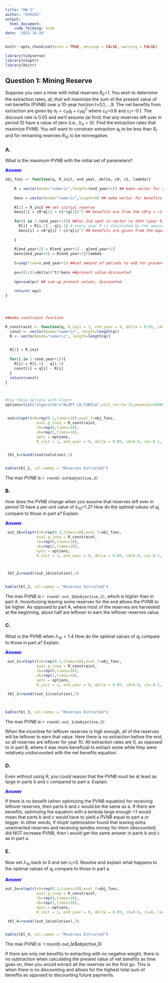 ```yaml
---
title: "HW 1"
author: "ESM242"
output: 
  html_document:
    code_folding: hide
date: '2023-10-10'
---
```


```r
knitr::opts_chunk$set(echo = TRUE, message = FALSE, warning = FALSE)
```

```r
library(tidyverse)
library(nloptr)
library(knitr)
```


## Question 1: Mining Reserve {.tabset}


Suppose you own a mine with initial reserves $R_0$=1. You wish to determine the extraction rates, qt, that will maximize the sum of the present value of net benefits (PVNB) over a 10-year horizon t=0,1,…,9.  The net benefits from extraction are given by $\pi_t=c_0q_t+c_1q_t^2$ where $c_0$=0.8 and $c_1$=-0.1.  The discount rate is 0.05 and we’ll assume (at first) that any reserves left over in period 10 have a value of zero (i.e., $\lambda_0=0$). Find the extraction rates that maximize PVNB.  You will want to constrain extraction $q_t$ to be less than $R_t$ and for remaining reserves $R_{10}$ to be nonnegative.  

### A. 

What is the maximum PVNB with the initial set of parameters?

<span style="color: blue;">**Answer**</span>


```r
obj_func <- function(q, R_init, end_year, delta, c0, c1, lambda){
  
    R = vector(mode="numeric",length=(end_year+2)) ## make vector for reserves
    
    bens = vector(mode="numeric",length=0) ## make vector for benefits
    
    R[1] = R_init ## set initial reserve 
    bens[1] = c0*q[1] + c1*(q[1])^2 ## benefits are from the c0*q + c1*q^2 from the first extraction (optimized)
    
    for(i in 2:(end_year+1)){ ##for 2nd spot in vector to 10th (year 9)
      R[i] = R[i-1] - q[i-1] # every year R is diminished by the amount extracted
      bens[i] = c0*q[i] + c1*q[i]^2 ## benefits are given from the equation
      
    }
    
    R[end_year+2] = R[end_year+1] - q[end_year+1]
    bens[end_year+2] = R[end_year+2]*lambda
    
    t=seq(from=0,end_year+1) ##set amount of periods to add for present value 
  
    pv=((1/(1+delta))^t)*bens ##present value discounted
  
    npv=sum(pv) ## sum up present values, discounted
    
    return(-npv)
}




##make constraint function

R_constraint <- function(q, R_init = 1, end_year = 9, delta = 0.05, c0=0.8, c1=-0.1, lambda){
  const <- vector(mode="numeric", length=length(q))
  R <- vector(mode="numeric", length=length(q))

  
  R[1] = R_init
  
  for(i in 2:(end_year+1)){
    R[i] = R[i-1] - q[i-1]
    const[i] = q[i] - R[i]
  }
  return(const)
}



#Use these options with nloptr
options=list("algorithm"="NLOPT_LN_COBYLA",xtol_rel=1e-15,maxeval=16000)


 out=nloptr(x0=rep(0.1,times=10),eval_f=obj_func,
              eval_g_ineq = R_constraint,
              lb=rep(0,times=10),
              ub=rep(1,times=10),
              opts = options, 
              R_init = 1, end_year = 9, delta = 0.05, c0=0.8, c1=-0.1, lambda=0)


 tbl_1=round((out$solution),3)


kable(tbl_1, col.names = "Reserves Extracted")


```

The max PVNB is `r round(-out$objective,3)` 


### B.

How does the PVNB change when you assume that reserves left over in period 10 have a per unit value of $\lambda_{10}$=1.2? How do the optimal values of $q_t$ compare to those in part a? Explain.

<span style="color: blue;">**Answer**
</span>

```r


 out_1b=nloptr(x0=rep(0.1,times=10),eval_f=obj_func,
              eval_g_ineq = R_constraint,
              lb=rep(0,times=10),
              ub=rep(1,times=10),
              opts = options, 
              R_init = 1, end_year = 9, delta = 0.05, c0=0.8, c1=-0.1, lambda=1.2)



 tbl_2=round((out_1b$solution),3)


kable(tbl_2, col.names = "Reserves Extracted")


```
The max PVNB is `r round(-out_1b$objective,3)`, which is higher than in part A. Incentivizing leaving some reserves for the end allows the PVNB to be higher. As opposed to part A, where most of the reserves are harvested at the beginning, about half are leftover to earn the leftover reserves value. 



### C.

What is the PVNB when $\lambda_{10}=1.4$ How do the optimal values of $q_t$ compare to those in part a? Explain.

<span style="color: blue;">**Answer**
</span>

```r


 out_1c=nloptr(x0=rep(0.1,times=10),eval_f=obj_func,
              eval_g_ineq = R_constraint,
              lb=rep(0,times=10),
              ub=rep(1,times=10),
              opts = options, 
              R_init = 1, end_year = 9, delta = 0.05, c0=0.8, c1=-0.1, lambda=1.4)

 tbl_3=round((out_1c$solution),3)
 
 

kable(tbl_3, col.names = "Reserves Extracted")

```

The max PVNB is `r round(-out_1c$objective,3)`

When the incentive for leftover reserves is high enough, all of the reserves will be leftover to earn that value. Here there is no extraction before the end, so all reserves are leftover for year 10. All extraction rates are 0, as opposed to in part B, where it was more beneficial to extract some while they were relatively undiscounted with the net benefits equation.

### D.

Even without using R, you could reason that the PVNB must be at least as large in parts b and c compared to part a. Explain.

<span style="color: blue;">**Answer**
</span>


If there is no benefit (when optimizing the PVNB equation) for receiving leftover reserves, then parts b and c would be the same as a. If there are benefits, optimizing the equation with a lambda large enough >1 would mean that parts b and c would have to yield a PVNB equal to part a or bigger. In other words, if nloptr optimization found that leaving extra unextracted reserves and receiving lamdba money for them (discounted) did NOT increase PVNB, then I would get the same answer in parts b and c as in part a. 


### E.

Now set $\lambda_{10}$ back to 0 and set $c_1$=0. Resolve and explain what happens to the optimal values of $q_t$ compare to those in part a. 

<span style="color: blue;">**Answer**
</span>

```r
out_1e=nloptr(x0=rep(0.1,times=10),eval_f=obj_func,
              eval_g_ineq = R_constraint,
              lb=rep(0,times=10),
              ub=rep(1,times=10),
              opts = options, 
              R_init = 1, end_year = 9, delta = 0.05, c0=0.8, c1=0, lambda=0)

 tbl_4=round((out_1e$solution),3)


kable(tbl_4, col.names = "Reserves Extracted")

```

The max PVNB is `r round(-out_1e$objective,3)

If there are only net benefits to extracting with no negative weight, there is no subtraction when calculating the present value of net benefits as time goes on, then you would extract all the reserves on the first go. This is when there is no discounting and allows for the highest total sum of benefits as opposed to discounting future payments. 


